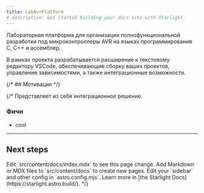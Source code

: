 ```yaml
---
title: LabAvrPlatform
# description: Get started building your docs site with Starlight.
---
```


Лабораторная платформа для организации полнофункциональной разработки под микроконтроллеры AVR 
на языках программирования C, C++ и ассемблер.

В рамках проекта разрабатывается расширение к текстовому редактору VSCode,
обеспечивающие сборку ваших проектов, управление зависимостями, а также интеграционные возможности.


{/* ## Мотивация */}

{/* Представляет из себя интеграционное решение.

### Фичи

- cool

---



## Next steps

<CardGrid stagger>
	<Card title="Update content" icon="pencil">
		Edit `src/content/docs/index.mdx` to see this page change.
	</Card>
	<Card title="Add new content" icon="add-document">
		Add Markdown or MDX files to `src/content/docs` to create new pages.
	</Card>
	<Card title="Configure your site" icon="setting">
		Edit your `sidebar` and other config in `astro.config.mjs`.
	</Card>
	<Card title="Read the docs" icon="open-book">
		Learn more in [the Starlight Docs](https://starlight.astro.build/).
	</Card>
</CardGrid> */}
